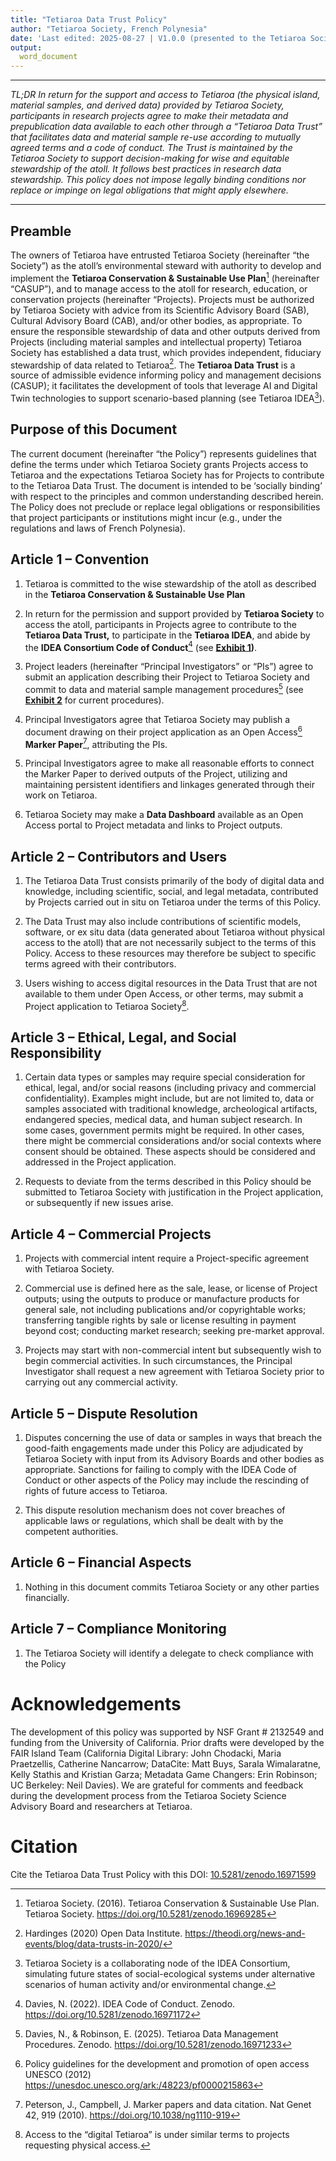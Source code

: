 ```yaml
---
title: "Tetiaroa Data Trust Policy"
author: "Tetiaroa Society, French Polynesia"
date: 'Last edited: 2025-08-27 | V1.0.0 (presented to the Tetiaroa Society Board)'
output: 
  word_document
---
```


------------------------------------------------------------------------

*TL;DR In return for the support and access to Tetiaroa (the physical island, material samples, and derived data) provided by Tetiaroa Society, participants in research projects agree to make their metadata and prepublication data available to each other through a “Tetiaroa Data Trust” that facilitates data and material sample re-use according to mutually agreed terms and a code of conduct. The Trust is maintained by the Tetiaroa Society to support decision-making for wise and equitable stewardship of the atoll. It follows best practices in research data stewardship. This policy does not impose legally binding conditions nor replace or impinge on legal obligations that might apply elsewhere.*

------------------------------------------------------------------------

## Preamble

The owners of Tetiaroa have entrusted Tetiaroa Society (hereinafter “the Society”) as the atoll’s environmental steward with authority to develop and implement the **Tetiaroa Conservation & Sustainable Use Plan**[^1] (hereinafter “CASUP”), and to manage access to the atoll for research, education, or conservation projects (hereinafter “Projects). Projects must be authorized by Tetiaroa Society with advice from its Scientific Advisory Board (SAB), Cultural Advisory Board (CAB), and/or other bodies, as appropriate. To ensure the responsible stewardship of data and other outputs derived from Projects (including material samples and intellectual property) Tetiaroa Society has established a data trust, which provides independent, fiduciary stewardship of data related to Tetiaroa[^2]. The **Tetiaroa Data Trust** is a source of admissible evidence informing policy and management decisions (CASUP); it facilitates the development of tools that leverage AI and Digital Twin technologies to support scenario-based planning (see Tetiaroa IDEA[^3]).

[^1]: Tetiaroa Society. (2016). Tetiaroa Conservation & Sustainable Use Plan. Tetiaroa Society. <https://doi.org/10.5281/zenodo.16969285>

[^2]: Hardinges (2020) Open Data Institute. <https://theodi.org/news-and-events/blog/data-trusts-in-2020/>

[^3]: Tetiaroa Society is a collaborating node of the IDEA Consortium, simulating future states of social-ecological systems under alternative scenarios of human activity and/or environmental change.

## Purpose of this Document

The current document (hereinafter “the Policy”) represents guidelines that define the terms under which Tetiaroa Society grants Projects access to Tetiaroa and the expectations Tetiaroa Society has for Projects to contribute to the Tetiaroa Data Trust. The document is intended to be ‘socially binding’ with respect to the principles and common understanding described herein. The Policy does not preclude or replace legal obligations or responsibilities that project participants or institutions might incur (e.g., under the regulations and laws of French Polynesia).  

## Article 1 -- Convention

1.  Tetiaroa is committed to the wise stewardship of the atoll as described in the **Tetiaroa Conservation & Sustainable Use Plan**

2.  In return for the permission and support provided by **Tetiaroa Society** to access the atoll, participants in Projects agree to contribute to the **Tetiaroa Data Trust,** to participate in the **Tetiaroa IDEA**, and abide by the **IDEA Consortium Code of Conduct**[^4] (see [**Exhibit 1**](https://zenodo.org/records/16971172)**)**.

3.  Project leaders (hereinafter “Principal Investigators” or “PIs”) agree to submit an application describing their Project to Tetiaroa Society and commit to data and material sample management procedures[^5] (see [**Exhibit 2**](https://zenodo.org/records/16971233) for current procedures).  

4.  Principal Investigators agree that Tetiaroa Society may publish a document drawing on their project application as an Open Access[^6] **Marker Paper**[^7], attributing the PIs. 

5.  Principal Investigators agree to make all reasonable efforts to connect the Marker Paper to derived outputs of the Project, utilizing and maintaining persistent identifiers and linkages generated through their work on Tetiaroa.

6.  Tetiaroa Society may make a **Data Dashboard** available as an Open Access portal to Project metadata and links to Project outputs.

[^4]: Davies, N. (2022). IDEA Code of Conduct. Zenodo. <https://doi.org/10.5281/zenodo.16971172>

[^5]: Davies, N., & Robinson, E. (2025). Tetiaroa Data Management Procedures. Zenodo. <https://doi.org/10.5281/zenodo.16971233>

[^6]: Policy guidelines for the development and promotion of open access UNESCO (2012) <https://unesdoc.unesco.org/ark:/48223/pf0000215863>

[^7]: Peterson, J., Campbell, J. Marker papers and data citation. Nat Genet 42, 919 (2010). <https://doi.org/10.1038/ng1110-919>

## Article 2 -- Contributors and Users 

1.  The Tetiaroa Data Trust consists primarily of the body of digital data and knowledge, including scientific, social, and legal metadata, contributed by Projects carried out in situ on Tetiaroa under the terms of this Policy. 

2.  The Data Trust may also include contributions of scientific models, software, or ex situ data (data generated about Tetiaroa without physical access to the atoll) that are not necessarily subject to the terms of this Policy. Access to these resources may therefore be subject to specific terms agreed with their contributors.

3.  Users wishing to access digital resources in the Data Trust that are not available to them under Open Access, or other terms, may submit a Project application to Tetiaroa Society[^8]. 

[^8]: Access to the “digital Tetiaroa” is under similar terms to projects requesting physical access.

## Article 3 -- Ethical, Legal, and Social Responsibility 

1.  Certain data types or samples may require special consideration for ethical, legal, and/or social reasons (including privacy and commercial confidentiality). Examples might include, but are not limited to, data or samples associated with traditional knowledge, archeological artifacts, endangered species, medical data, and human subject research. In some cases, government permits might be required. In other cases, there might be commercial considerations and/or social contexts where consent should be obtained. These aspects should be considered and addressed in the Project application.

2.  Requests to deviate from the terms described in this Policy should be submitted to Tetiaroa Society with justification in the Project application, or subsequently if new issues arise.

## Article 4 -- Commercial Projects

1.  Projects with commercial intent require a Project-specific agreement with Tetiaroa Society. 

2.  Commercial use is defined here as the sale, lease, or license of Project outputs; using the outputs to produce or manufacture products for general sale, not including publications and/or copyrightable works; transferring tangible rights by sale or license resulting in payment beyond cost; conducting market research; seeking pre-market approval.

3.  Projects may start with non-commercial intent but subsequently wish to begin commercial activities. In such circumstances, the Principal Investigator shall request a new agreement with Tetiaroa Society prior to carrying out any commercial activity.

## Article 5 -- Dispute Resolution

1.  Disputes concerning the use of data or samples in ways that breach the good-faith engagements made under this Policy are adjudicated by Tetiaroa Society with input from its Advisory Boards and other bodies as appropriate. Sanctions for failing to comply with the IDEA Code of Conduct or other aspects of the Policy may include the rescinding of rights of future access to Tetiaroa.

2.  This dispute resolution mechanism does not cover breaches of applicable laws or regulations, which shall be dealt with by the competent authorities.

## Article 6 -- Financial Aspects

1.  Nothing in this document commits Tetiaroa Society or any other parties financially.

## Article 7 -- Compliance Monitoring 

1.  The Tetiaroa Society will identify a delegate to check compliance with the Policy

# Acknowledgements

The development of this policy was supported by NSF Grant \# 2132549 and funding from the University of California. Prior drafts were developed by the FAIR Island Team (California Digital Library: John Chodacki, Maria Praetzellis, Catherine Nancarrow; DataCite: Matt Buys, Sarala Wimalaratne, Kelly Stathis and Kristian Garza; Metadata Game Changers: Erin Robinson; UC Berkeley: Neil Davies). We are grateful for comments and feedback during the development process from the Tetiaroa Society Science Advisory Board and researchers at Tetiaroa.

# Citation

Cite the Tetiaroa Data Trust Policy with this DOI: [10.5281/zenodo.16971599](doi.org/10.5281/zenodo.16971599)
